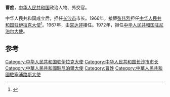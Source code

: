 '''曹痴'''，[[中华人民共和国|中华人民共和国]]政治人物、外交官。

中华人民共和国成立后，担任[[长沙市|长沙市]]市长。1966年，接替[[张伟烈|张伟烈]]担任[[中国驻伊拉克大使列表|中华人民共和国驻伊拉克大使]]<ref>{{cite web|author=中华人民共和国外交部|title=中国驻约旦历任大使|url=http://www.mfa.gov.cn/chn/pds/ziliao/wjrw/2167/2169/t9170.htm|publisher=中华人民共和国外交部|accessdate=2012-03-03|archive-date=2012-08-05|archive-url=https://archive.is/20120805062141/http://www.mfa.gov.cn/chn/pds/ziliao/wjrw/2167/2169/t9170.htm|dead-url=no}}</ref>。1967年，由[[宫达非|宫达非]]接任。1972年，担任[[中国驻尼泊尔大使列表|中华人民共和国驻尼泊尔大使]]。

== 参考 ==
{{reflist}}
{{start box}}
{{s-off}}
{{succession box|[[尚子锦|尚子锦]]|[[王群伍|王群伍]]|[[长沙市市长列表|中华人民共和国长沙市市长]]|1955年3月-1960年3月1日}}
{{s-dip}}
{{succession box|[[张伟烈|张伟烈]]|[[宫达非|宫达非]]|[[中国驻伊拉克大使列表|中华人民共和国驻伊拉克大使]]|1966年4月-1967年2月}}
{{succession box|[[王澤_(外交官)|王泽]]|[[彭光伟|彭光伟]]|[[中国驻尼泊尔大使列表|中华人民共和国驻尼泊尔大使]]|1972年9月-1977年11月}}
{{succession box|[[戴路|戴路]]|[[李珩_(外交官)|李珩]]|[[中國駐塞浦路斯大使列表|中華人民共和國駐塞浦路斯大使]]|1978年3月－1982年7月}}
{{end box}}
{{中国政治人物小作品}}
{{长沙市市长}}
[[Category:中华人民共和国驻伊拉克大使|Category:中华人民共和国驻伊拉克大使]]
[[Category:中华人民共和国长沙市市长|Category:中华人民共和国长沙市市长]]
[[Category:中華人民共和國駐尼泊爾大使|Category:中華人民共和國駐尼泊爾大使]]
[[Category:曹姓|Category:曹姓]]
[[Category:中華人民共和國駐塞浦路斯大使|Category:中華人民共和國駐塞浦路斯大使]]